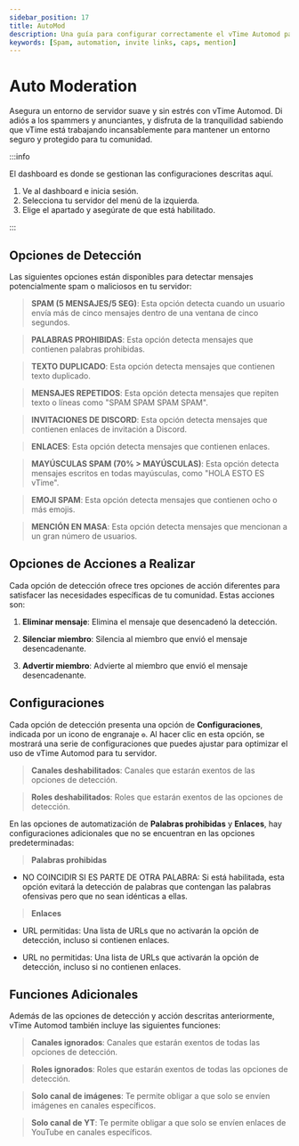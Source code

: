 ```yaml
---
sidebar_position: 17
title: AutoMod
description: Una guía para configurar correctamente el vTime Automod para su servidor.
keywords: [Spam, automation, invite links, caps, mention]
---
```


# Auto Moderation

Asegura un entorno de servidor suave y sin estrés con vTime Automod. Di adiós a los spammers y anunciantes, y disfruta de la tranquilidad sabiendo que vTime está trabajando incansablemente para mantener un entorno seguro y protegido para tu comunidad.

:::info

El dashboard es donde se gestionan las configuraciones descritas aquí.

1. Ve al dashboard e inicia sesión.
2. Selecciona tu servidor del menú de la izquierda.
3. Elige el apartado y asegúrate de que está habilitado.

:::

## Opciones de Detección

Las siguientes opciones están disponibles para detectar mensajes potencialmente spam o maliciosos en tu servidor:

> **SPAM (5 MENSAJES/5 SEG)**: Esta opción detecta cuando un usuario envía más de cinco mensajes dentro de una ventana de cinco segundos.

> **PALABRAS PROHIBIDAS**: Esta opción detecta mensajes que contienen palabras prohibidas.

> **TEXTO DUPLICADO**: Esta opción detecta mensajes que contienen texto duplicado.

> **MENSAJES REPETIDOS**: Esta opción detecta mensajes que repiten texto o líneas como "SPAM SPAM SPAM SPAM".

> **INVITACIONES DE DISCORD**: Esta opción detecta mensajes que contienen enlaces de invitación a Discord.

> **ENLACES**: Esta opción detecta mensajes que contienen enlaces.

> **MAYÚSCULAS SPAM (70% > MAYÚSCULAS)**: Esta opción detecta mensajes escritos en todas mayúsculas, como "HOLA ESTO ES vTime".

> **EMOJI SPAM**: Esta opción detecta mensajes que contienen ocho o más emojis.

> **MENCIÓN EN MASA**: Esta opción detecta mensajes que mencionan a un gran número de usuarios.

## Opciones de Acciones a Realizar

Cada opción de detección ofrece tres opciones de acción diferentes para satisfacer las necesidades específicas de tu comunidad. Estas acciones son:

1. **Eliminar mensaje**: Elimina el mensaje que desencadenó la detección.

2. **Silenciar miembro**: Silencia al miembro que envió el mensaje desencadenante.

3. **Advertir miembro**: Advierte al miembro que envió el mensaje desencadenante.

## Configuraciones

Cada opción de detección presenta una opción de **Configuraciones**, indicada por un icono de engranaje `⚙️`. Al hacer clic en esta opción, se mostrará una serie de configuraciones que puedes ajustar para optimizar el uso de vTime Automod para tu servidor.

> **Canales deshabilitados**: Canales que estarán exentos de las opciones de detección.

> **Roles deshabilitados**: Roles que estarán exentos de las opciones de detección.

En las opciones de automatización de **Palabras prohibidas** y **Enlaces**, hay configuraciones adicionales que no se encuentran en las opciones predeterminadas:

> **Palabras prohibidas**

- NO COINCIDIR SI ES PARTE DE OTRA PALABRA: Si está habilitada, esta opción evitará la detección de palabras que contengan las palabras ofensivas pero que no sean idénticas a ellas.

> **Enlaces**

- URL permitidas: Una lista de URLs que no activarán la opción de detección, incluso si contienen enlaces.

- URL no permitidas: Una lista de URLs que activarán la opción de detección, incluso si no contienen enlaces.

## Funciones Adicionales

Además de las opciones de detección y acción descritas anteriormente, vTime Automod también incluye las siguientes funciones:

> **Canales ignorados**: Canales que estarán exentos de todas las opciones de detección.

> **Roles ignorados**: Roles que estarán exentos de todas las opciones de detección.

> **Solo canal de imágenes**: Te permite obligar a que solo se envíen imágenes en canales específicos.

> **Solo canal de YT**: Te permite obligar a que solo se envíen enlaces de YouTube en canales específicos.
